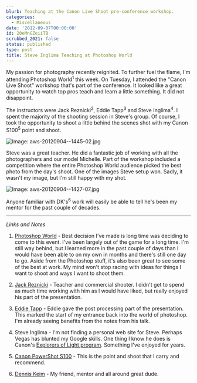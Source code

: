 ```yaml
---
blurb: Teaching at the Canon Live Shoot pre-conference workshop.
categories:
  - Miscellaneous
date: '2012-09-07T00:00:00'
id: 20eMnGZeiiTB
scrubbed_2021: false
status: published
type: post
title: Steve Inglima Teaching at Photoshop World
---
```


My passion for photography recently reignited. To further fuel the flame, I'm attending Photoshop World<sup>1</sup> this week. On Tuesday, I attended the "Canon Live Shoot" workshop that's part of the conference. It looked like a great opportunity to watch top pros teach and learn a little something. It did not disappoint. 

The instructors were Jack Reznicki<sup>2</sup>, Eddie Tapp<sup>3</sup> and Steve Inglima<sup>4</sup>. I spent the majority of the shooting session in Steve's group. Of course, I took the opportunity to shoot a little behind the scenes shot with my Canon S100<sup>5</sup> point and shoot.

![Image: aws-20120904--1445-02.jpg](/aws-20120904--1445-02.jpg)

Steve was a great teacher. He did a fantastic job of working with all the photographers and  our model Michelle. Part of the workshop included a competition where the entire Photoshop World audience picked the best photo from the day's shoot. One of the images Steve setup won. Sadly, it wasn't my image, but I'm still happy with my shot. 

![Image: aws-20120904--1427-07.jpg](/aws-20120904--1427-07.jpg)

Anyone familiar with DK's<sup>6</sup> work will easily be able to tell he's been my mentor for the past couple of decades.

---


_Links and Notes_

1. [Photoshop World](http://photoshopworld.com) - Best decision I've made is long time was deciding to come to this event. I've been largely out of the game for a long time. I'm still way behind, but I learned more in the past couple of days than I would have been able to on my own in months and there's still one day to go. Aside from the Photoshop stuff, it's also been great to see some of the best at work. My mind won't stop racing with ideas for things I want to shoot and ways I want to shoot them.

2. [Jack Reznicki](http://reznicki.com) - Teacher and commercial shooter. I didn't get to spend as much time working with him as I would have liked, but really enjoyed his part of the presentation.

3. [Eddie Tapp](http://eddietapp.com/blog/) - Eddie gave the post processing part of the presentation. This marked the start of my entrance back into the world of photoshop. I'm already seeing benefits from the notes from his talk.

4. Steve Inglima - I'm not finding a personal web site for Steve. Perhaps Vegas has blunted my Google skills. One thing I know he does is Canon's [Explorers of Light program](http://learn.usa.canon.com/explorers_of_light/eol_home.shtml). Something I've enjoyed for years.

5. [Canon PowerShot S100](http://www.amazon.com/gp/product/B005MTME3U/ref=as_li_ss_tl?ie=UTF8&camp=1789&creative=390957&creativeASIN=B005MTME3U&linkCode=as2&tag=tioa-20) - This is the point and shoot that I carry and recommend.

6. [Dennis Keim](http://www.dk-studio.com/) - My friend, mentor and all around great dude.
